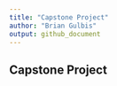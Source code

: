 ```yaml
---
title: "Capstone Project"
author: "Brian Gulbis"
output: github_document
---
```


## Capstone Project
